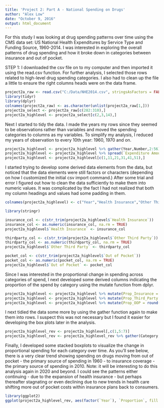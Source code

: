 ---
title: 'Project 2: Part A - National Spending on Drugs'
author: "Alex Low"
date: "October 9, 2016"
output: html_document
---

For this study I was looking at drug spending patterns over time using the CMS data set: US National Health Expenditures by Service Type and Funding Source, 1960-2014.  I was interested in exploring the overall patterns of drug spending and how it broke down in categories between insurance and out of pocket.

STEP 1: I downloaded the csv file on to my computer and then imported it using the read.csv function. For further analysis, I selected those rows related to high-level drug spending categories.  I also had to clean up the file a little to ensure the right columns heads were on the data frame.
```{r tidy=TRUE, message=FALSE}
project2a_raw <- read.csv("C:/Data/NHE2014.csv", stringsAsFactors = FALSE)
library(tidyr)
library(dplyr)
colnames(project2a_raw) <- as.character(unlist(project2a_raw[1,]))
project2a_select <- project2a_raw[c(282:310),]
project2a_highlevel <- project2a_select[c(2,3,14),]
```

Next I started to tidy the data.  I made the years my rows since they seemed to be observations rather than variables and moved the spending categories to columns as my variables. To simplify my analysis, I reduced my years of observation to every 10th year: 1960, 1970 and on.

```{r tidy=TRUE}
project2a_highlevel <- project2a_highlevel %>% gather(Year,Number,2:56)
project2a_highlevel <- project2a_highlevel %>% spread(`Expenditure Amount (Millions)`,Number)
project2a_highlevel <- project2a_highlevel[c(1,11,21,31,41,51),]
```

I started trying to develop some derived data elements from the data, but noticed that the data elements were still factors or characters (depending on how I customized the initial csv import command.) After some trial and error I figured out how to clean the data sufficiently to make them into numeric values.  It was complicated by the fact I had not realized that both my column headings and values had some padding in them.

```{r tidy=TRUE}
colnames(project2a_highlevel) <- c("Year","Health Insurance","Other Third Party","Out of Pocket")

library(stringr)

insurance_col <- c(str_trim(project2a_highlevel$`Health Insurance`))
insurance_col <- as.numeric(insurance_col, na.rm = TRUE)
project2a_highlevel$`Health Insurance` <- insurance_col

thirdparty_col <- c(str_trim(project2a_highlevel$`Other Third Party`))
thirdparty_col <- as.numeric(thirdparty_col, na.rm = TRUE)
project2a_highlevel$`Other Third Party` <- thirdparty_col

pocket_col <- c(str_trim(project2a_highlevel$`Out of Pocket`))
pocket_col <- as.numeric(pocket_col, na.rm = TRUE)
project2a_highlevel$`Out of Pocket` <- pocket_col
```

Since I was interested in the proportional change in spending across categories of spend, I next developed some derived columns indicating the proportion of the spend by category using the mutate function from dplyr. 

```{r tidy=TRUE}
project2a_highlevel <- project2a_highlevel %>% mutate(Prop_Insurance = round(`Health Insurance` / (`Health Insurance` + `Other Third Party` + `Out of Pocket`),3))
project2a_highlevel <- project2a_highlevel %>% mutate(Prop_Third_Party = round(`Other Third Party` / (`Health Insurance` + `Other Third Party` + `Out of Pocket`),3))
project2a_highlevel <- project2a_highlevel %>% mutate(Prop_OOP = round(`Out of Pocket` / (`Health Insurance` + `Other Third Party` + `Out of Pocket`),3))
```

I next tidied the data some more by using the gather function again to make them into rows. I suspect this was not necessary but I found it easier for developing the box plots later in the analysis.

```{r tidy=TRUE}
project2a_highlevel_rev <- project2a_highlevel[,c(1,5:7)]
project2a_highlevel_rev <- project2a_highlevel_rev %>% gather(Category,Proportion,2:4)
```

Finally, I developed some stacked boxplots to visualize the change in proportional spending for each category over time.  As you'll see below, there is a very clear trend showing spending on drugs moving from out of pocket - the primary source of spending in 1960 - to insurance coverage - the primary source of spending in 2010.  Note: it will be interesting to do this analysis again in 2020 and beyond. I could see the patterns either continuing - due to the expansion of health insurance - but  perhaps thereafter stagnating or even declining due to new trends in health care shifting more out of pocket costs within insurance plans back to consumers.
```{r tidy=TRUE}
library(ggplot2)
ggplot(project2a_highlevel_rev, aes(factor(`Year`), `Proportion`, fill = `Category`)) +  geom_bar(stat="identity", position = "stack") + scale_fill_brewer(palette = "Set1")
```
